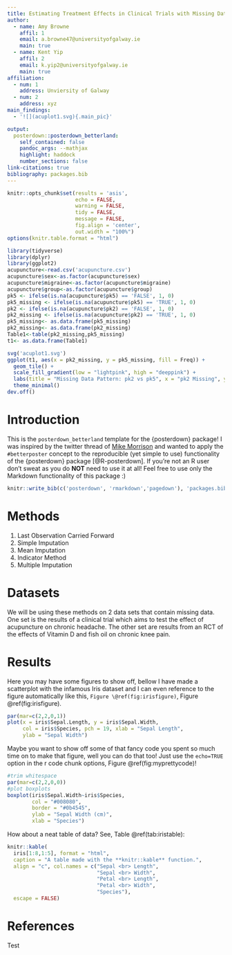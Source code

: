```yaml
---
title: Estimating Treatment Effects in Clinical Trials with Missing Data
author:
  - name: Amy Browne 
    affil: 1
    email: a.browne47@universityofgalway.ie
    main: true
  - name: Kent Yip
    affil: 2
    email: k.yip2@universityofgalway.ie
    main: true
affiliation:
  - num: 1
    address: Unviersity of Galway
  - num: 2
    address: xyz
main_findings:
  - '![](acuplot1.svg){.main_pic}'

output: 
  posterdown::posterdown_betterland:
    self_contained: false
    pandoc_args: --mathjax
    highlight: haddock
    number_sections: false
link-citations: true
bibliography: packages.bib
---
```


```r
knitr::opts_chunk$set(results = 'asis',
                      echo = FALSE,
                      warning = FALSE,
                      tidy = FALSE,
                      message = FALSE,
                      fig.align = 'center',
                      out.width = "100%")
options(knitr.table.format = "html") 
```
```r
library(tidyverse)
library(dplyr)
library(ggplot2)
acupuncture<-read.csv('acupuncture.csv')
acupuncture$sex<-as.factor(acupuncture$sex)
acupuncture$migraine<-as.factor(acupuncture$migraine)
acupuncture$group<-as.factor(acupuncture$group)
pk5 <- ifelse(is.na(acupuncture$pk5) == 'FALSE', 1, 0)
pk5_missing <- ifelse(is.na(acupuncture$pk5) == 'TRUE', 1, 0)
pk2 <- ifelse(is.na(acupuncture$pk2) == 'FALSE', 1, 0)
pk2_missing <- ifelse(is.na(acupuncture$pk2) == 'TRUE', 1, 0)
pk5_missing<- as.data.frame(pk5_missing)
pk2_missing<- as.data.frame(pk2_missing)
Table1<-table(pk2_missing,pk5_missing)
t1<- as.data.frame(Table1)
```
```r
svg('acuplot1.svg')
ggplot(t1, aes(x = pk2_missing, y = pk5_missing, fill = Freq)) +
  geom_tile() +
  scale_fill_gradient(low = "lightpink", high = "deeppink") +
  labs(title = "Missing Data Pattern: pk2 vs pk5", x = "pk2 Missing", y = "pk5 Missing", fill = "Frequency") +
  theme_minimal()
dev.off()
```

# Introduction

This is the `posterdown_betterland` template for the {posterdown} package! I was inspired by the twitter thread of [Mike Morrison](https://mobile.twitter.com/mikemorrison/status/1110191245035479041) and wanted to apply the `#betterposter` concept to the reproducible (yet simple to use) functionality of the {posterdown} package [@R-posterdown]. If you're not an R user don't sweat as you do **NOT** need to use it at all! Feel free to use only the Markdown functionality of this package :)

```r
knitr::write_bib(c('posterdown', 'rmarkdown','pagedown'), 'packages.bib')
```

# Methods

1. Last Observation Carried Forward
2. Simple Imputation
3. Mean Imputation
4. Indicator Method 
5. Multiple Imputation 

# Datasets 

We will be using these methods on 2 data sets that contain missing data. One set is the results of a clinical trial which aims to test the effect of acupuncture on chronic headache. 
The other set are results from an RCT of the effects of Vitamin D and fish oil on chronic knee pain. 

# Results

Here you may have some figures to show off, bellow I have made a scatterplot with the infamous Iris dataset and I can even reference to the figure automatically like this, `Figure \@ref(fig:irisfigure)`, Figure \@ref(fig:irisfigure).

```r
par(mar=c(2,2,0,1))
plot(x = iris$Sepal.Length, y = iris$Sepal.Width,
     col = iris$Species, pch = 19, xlab = "Sepal Length",
     ylab = "Sepal Width")
```

Maybe you want to show off some of that fancy code you spent so much time on to make that figure, well you can do that too! Just use the `echo=TRUE` option in the r code chunk options, Figure \@ref(fig:myprettycode)!

```r
#trim whitespace
par(mar=c(2,2,0,0))
#plot boxplots
boxplot(iris$Sepal.Width~iris$Species,
        col = "#008080", 
        border = "#0b4545",
        ylab = "Sepal Width (cm)",
        xlab = "Species")
```

How about a neat table of data? See, Table \@ref(tab:iristable):

```r
knitr::kable(
  iris[1:8,1:5], format = "html",
  caption = "A table made with the **knitr::kable** function.",
  align = "c", col.names = c("Sepal <br> Length",
                             "Sepal <br> Width",
                             "Petal <br> Length",
                             "Petal <br> Width",
                             "Species"),
  escape = FALSE)
```

# References

Test
